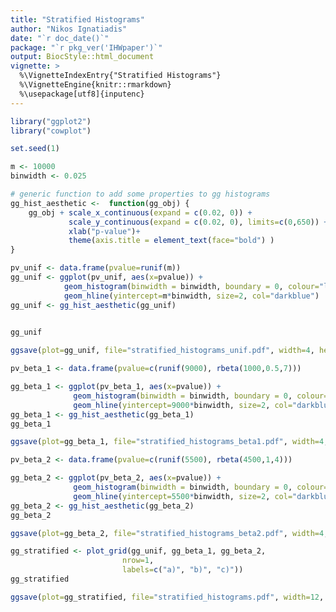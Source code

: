 ```yaml
---
title: "Stratified Histograms"
author: "Nikos Ignatiadis"
date: "`r doc_date()`"
package: "`r pkg_ver('IHWpaper')`"
output: BiocStyle::html_document
vignette: >
  %\VignetteIndexEntry{"Stratified Histograms"}
  %\VignetteEngine{knitr::rmarkdown}
  %\usepackage[utf8]{inputenc}
---
```



```r
library("ggplot2")
library("cowplot")
```


```r
set.seed(1)

m <- 10000
binwidth <- 0.025

# generic function to add some properties to gg histograms
gg_hist_aesthetic <-  function(gg_obj) {
    gg_obj + scale_x_continuous(expand = c(0.02, 0)) + 
             scale_y_continuous(expand = c(0.02, 0), limits=c(0,650)) + 
             xlab("p-value")+
             theme(axis.title = element_text(face="bold") )
}
```

```r
pv_unif <- data.frame(pvalue=runif(m))
gg_unif <- ggplot(pv_unif, aes(x=pvalue)) + 
            geom_histogram(binwidth = binwidth, boundary = 0, colour="lightgrey", fill="#939598") +
            geom_hline(yintercept=m*binwidth, size=2, col="darkblue")
gg_unif <- gg_hist_aesthetic(gg_unif)
 

gg_unif
```

```r
ggsave(plot=gg_unif, file="stratified_histograms_unif.pdf", width=4, height=3)
```

```r
pv_beta_1 <- data.frame(pvalue=c(runif(9000), rbeta(1000,0.5,7)))

gg_beta_1 <- ggplot(pv_beta_1, aes(x=pvalue)) + 
              geom_histogram(binwidth = binwidth, boundary = 0, colour="lightgrey", fill="#939598") +
              geom_hline(yintercept=9000*binwidth, size=2, col="darkblue")
gg_beta_1 <- gg_hist_aesthetic(gg_beta_1)
gg_beta_1
```

```r
ggsave(plot=gg_beta_1, file="stratified_histograms_beta1.pdf", width=4, height=3)
```

```r
pv_beta_2 <- data.frame(pvalue=c(runif(5500), rbeta(4500,1,4)))

gg_beta_2 <- ggplot(pv_beta_2, aes(x=pvalue)) + 
              geom_histogram(binwidth = binwidth, boundary = 0, colour="lightgrey", fill="#939598") +
              geom_hline(yintercept=5500*binwidth, size=2, col="darkblue")
gg_beta_2 <- gg_hist_aesthetic(gg_beta_2)
gg_beta_2
```

```r
ggsave(plot=gg_beta_2, file="stratified_histograms_beta2.pdf", width=4, height=3)
```

```r
gg_stratified <- plot_grid(gg_unif, gg_beta_1, gg_beta_2,
                         nrow=1,
                         labels=c("a)", "b)", "c)"))
gg_stratified
```

```r
ggsave(plot=gg_stratified, file="stratified_histograms.pdf", width=12, height=4)
```
